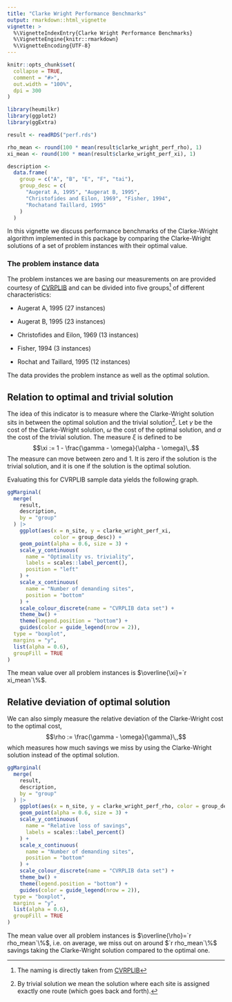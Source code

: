 ```yaml
---
title: "Clarke Wright Performance Benchmarks"
output: rmarkdown::html_vignette
vignette: >
  %\VignetteIndexEntry{Clarke Wright Performance Benchmarks}
  %\VignetteEngine{knitr::rmarkdown}
  %\VignetteEncoding{UTF-8}
---
```


```r
knitr::opts_chunk$set(
  collapse = TRUE,
  comment = "#>",
  out.width = "100%",
  dpi = 300
)
```

```r
library(heumilkr)
library(ggplot2)
library(ggExtra)

result <- readRDS("perf.rds")

rho_mean <- round(100 * mean(result$clarke_wright_perf_rho), 1)
xi_mean <- round(100 * mean(result$clarke_wright_perf_xi), 1)

description <-
  data.frame(
    group = c("A", "B", "E", "F", "tai"),
    group_desc = c(
      "Augerat A, 1995", "Augerat B, 1995",
      "Christofides and Eilon, 1969", "Fisher, 1994",
      "Rochatand Taillard, 1995"
    )
  )
```

In this vignette we discuss performance benchmarks of the Clarke-Wright algorithm implemented in this package by comparing the Clarke-Wright solutions of a set of problem instances with their optimal value.

### The problem instance data

The problem instances we are basing our measurements on are provided courtesy of [CVRPLIB](http://vrp.atd-lab.inf.puc-rio.br/) and can be divided into five groups[^1] of different characteristics:

[^1]: The naming is directly taken from [CVRPLIB](http://vrp.atd-lab.inf.puc-rio.br/)

-   Augerat A, 1995 (27 instances)

-   Augerat B, 1995 (23 instances)

-   Christofides and Eilon, 1969 (13 instances)

-   Fisher, 1994 (3 instances)

-   Rochat and Taillard, 1995 (12 instances)

The data provides the problem instance as well as the optimal solution.

## Relation to optimal and trivial solution

The idea of this indicator is to measure where the Clarke-Wright solution sits in between the optimal solution and the trivial solution[^2]. Let $\gamma$ be the cost of the Clarke-Wright solution, $\omega$ the cost of the optimal solution, and $\alpha$ the cost of the trivial solution. The measure $\xi$ is defined to be $$\xi := 1 - \frac{\gamma - \omega}{\alpha - \omega}\,.$$ The measure can move between zero and 1. It is zero if the solution is the trivial solution, and it is one if the solution is the optimal solution.

[^2]: By trivial solution we mean the solution where each site is assigned exactly one route (which goes back and forth).

Evaluating this for CVRPLIB sample data yields the following graph.

```r
ggMarginal(
  merge(
    result,
    description,
    by = "group"
  ) |>
    ggplot(aes(x = n_site, y = clarke_wright_perf_xi,
               color = group_desc)) +
    geom_point(alpha = 0.6, size = 3) +
    scale_y_continuous(
      name = "Optimality vs. triviality",
      labels = scales::label_percent(),
      position = "left"
    ) +
    scale_x_continuous(
      name = "Number of demanding sites",
      position = "bottom"
    ) +
    scale_colour_discrete(name = "CVRPLIB data set") +
    theme_bw() +
    theme(legend.position = "bottom") +
    guides(color = guide_legend(nrow = 2)),
  type = "boxplot",
  margins = "y",
  list(alpha = 0.6),
  groupFill = TRUE
)

```

The mean value over all problem instances is $\overline{\xi}=`r xi_mean`\%$.

## Relative deviation of optimal solution

We can also simply measure the relative deviation of the Clarke-Wright cost to the optimal cost, $$\rho := \frac{\gamma - \omega}{\gamma}\,,$$ which measures how much savings we miss by using the Clarke-Wright solution instead of the optimal solution.

```r
ggMarginal(
  merge(
    result,
    description,
    by = "group"
  ) |>
    ggplot(aes(x = n_site, y = clarke_wright_perf_rho, color = group_desc)) +
    geom_point(alpha = 0.6, size = 3) +
    scale_y_continuous(
      name = "Relative loss of savings",
      labels = scales::label_percent()
    ) +
    scale_x_continuous(
      name = "Number of demanding sites",
      position = "bottom"
    ) +
    scale_colour_discrete(name = "CVRPLIB data set") +
    theme_bw() +
    theme(legend.position = "bottom") +
    guides(color = guide_legend(nrow = 2)),
  type = "boxplot",
  margins = "y",
  list(alpha = 0.6),
  groupFill = TRUE
)
```

The mean value over all problem instances is $\overline{\rho}=`r rho_mean`\%$, i.e. on average, we miss out on around $`r rho_mean`\%$ savings taking the Clarke-Wright solution compared to the optimal one.
